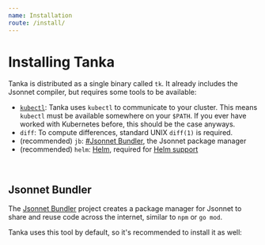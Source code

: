 ```yaml
---
name: Installation
route: /install/
---
```



# Installing Tanka

Tanka is distributed as a single binary called `tk`. It already includes the Jsonnet compiler, but requires some tools to be available:

- [`kubectl`](https://kubernetes.io/docs/tasks/tools/install-kubectl/): Tanka
  uses `kubectl` to communicate to your cluster. This means `kubectl` must be
  available somewhere on your `$PATH`. If you ever have worked with Kubernetes
  before, this should be the case anyways.
- `diff`: To compute differences, standard UNIX `diff(1)` is required.
- (recommended) `jb`: [#Jsonnet Bundler](#jsonnet-bundler), the Jsonnet package
  manager
- (recommended) `helm`: [Helm](https://helm.sh), required for [Helm
  support](/helm)

<br />
<PlatformInstall elems={Tanka} def="macOS" />

## Jsonnet Bundler

The [Jsonnet Bundler](https://github.com/jsonnet-bundler/jsonnet-bundler) project creates a package manager for Jsonnet
to share and reuse code across the internet, similar to `npm` or `go mod`.

Tanka uses this tool by default, so it's recommended to install it as well:

<PlatformInstall elems={Jb} def="macOS" />
